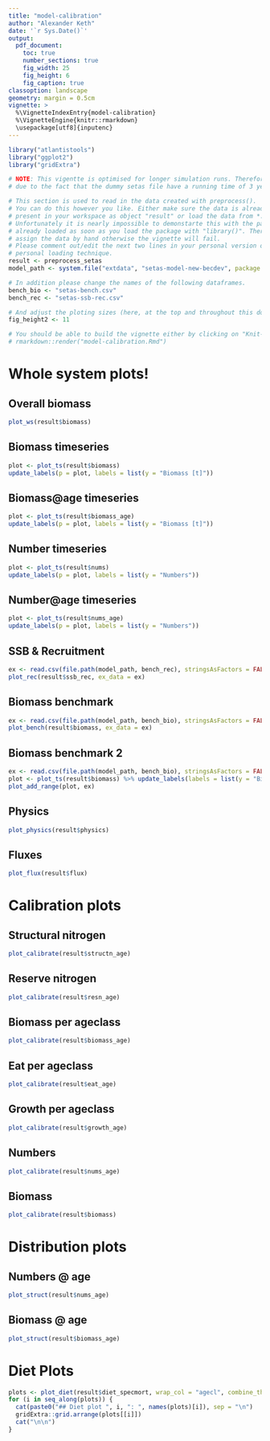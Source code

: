 ```yaml
---
title: "model-calibration"
author: "Alexander Keth"
date: '`r Sys.Date()`'
output: 
  pdf_document:
    toc: true
    number_sections: true
    fig_width: 25
    fig_height: 6
    fig_caption: true
classoption: landscape
geometry: margin = 0.5cm
vignette: >
  %\VignetteIndexEntry{model-calibration}
  %\VignetteEngine{knitr::rmarkdown}
  \usepackage[utf8]{inputenc}
---
```


```r
library("atlantistools")
library("ggplot2")
library("gridExtra")

# NOTE: This vigentte is optimised for longer simulation runs. Therefore the output is not as pleasant
# due to the fact that the dummy setas file have a running time of 3 years.

# This section is used to read in the data created with preprocess(). 
# You can do this however you like. Either make sure the data is already
# present in your workspace as object "result" or load the data from *.rda with load().
# Unfortunately it is nearly impossible to demonstarte this with the package itself because the data is 
# already loaded as soon as you load the package with "library()". Therefore I have to 
# assign the data by hand otherwise the vignette will fail.
# Please comment out/edit the next two lines in your personal version of this *.Rmd file and add your
# personal loading technique.
result <- preprocess_setas
model_path <- system.file("extdata", "setas-model-new-becdev", package = "atlantistools")

# In addition please change the names of the following dataframes.
bench_bio <- "setas-bench.csv"
bench_rec <- "setas-ssb-rec.csv"

# And adjust the ploting sizes (here, at the top and throughout this document) to your likings.
fig_height2 <- 11

# You should be able to build the vignette either by clicking on "Knit-PDF" or with
# rmarkdown::render("model-calibration.Rmd")
```

\newpage

# Whole system plots!
## Overall biomass
```r
plot_ws(result$biomass)
```

\newpage

## Biomass timeseries
```r
plot <- plot_ts(result$biomass)
update_labels(p = plot, labels = list(y = "Biomass [t]"))
```

\newpage

## Biomass@age timeseries
```r
plot <- plot_ts(result$biomass_age)
update_labels(p = plot, labels = list(y = "Biomass [t]"))
```

\newpage

## Number timeseries
```r
plot <- plot_ts(result$nums)
update_labels(p = plot, labels = list(y = "Numbers"))
```

\newpage

## Number@age timeseries
```r
plot <- plot_ts(result$nums_age)
update_labels(p = plot, labels = list(y = "Numbers"))
```

\newpage

## SSB & Recruitment

```r
ex <- read.csv(file.path(model_path, bench_rec), stringsAsFactors = FALSE)
plot_rec(result$ssb_rec, ex_data = ex)
```

\newpage

## Biomass benchmark
```r
ex <- read.csv(file.path(model_path, bench_bio), stringsAsFactors = FALSE)
plot_bench(result$biomass, ex_data = ex)
```

\newpage

## Biomass benchmark 2
```r
ex <- read.csv(file.path(model_path, bench_bio), stringsAsFactors = FALSE)
plot <- plot_ts(result$biomass) %>% update_labels(labels = list(y = "Biomass [t]"))
plot_add_range(plot, ex)
```

\newpage

## Physics
```r
plot_physics(result$physics)
```

\newpage

## Fluxes
```r
plot_flux(result$flux)
```

\newpage

# Calibration plots
## Structural nitrogen
```r
plot_calibrate(result$structn_age)
```

\newpage

## Reserve nitrogen
```r
plot_calibrate(result$resn_age)
```

\newpage

## Biomass per ageclass
```r
plot_calibrate(result$biomass_age)
```

\newpage

## Eat per ageclass
```r
plot_calibrate(result$eat_age)
```

\newpage

## Growth per ageclass
```r
plot_calibrate(result$growth_age)
```

\newpage

## Numbers
```r
plot_calibrate(result$nums_age)
```


\newpage

## Biomass
```r
plot_calibrate(result$biomass)
```

\newpage

# Distribution plots
## Numbers @ age
```r
plot_struct(result$nums_age)
```

\newpage

## Biomass @ age
```r
plot_struct(result$biomass_age)
```

\newpage

# Diet Plots

```r
plots <- plot_diet(result$diet_specmort, wrap_col = "agecl", combine_thresh = 15)
for (i in seq_along(plots)) {
  cat(paste0("## Diet plot ", i, ": ", names(plots)[i]), sep = "\n")
  gridExtra::grid.arrange(plots[[i]])
  cat("\n\n")
}
```

